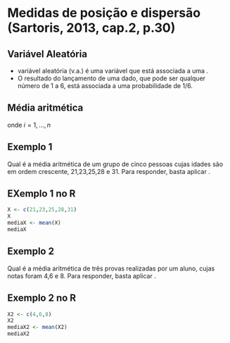 # Medidas de posição e dispersão (Sartoris, 2013, cap.2, p.30)

## Variável Aleatória

- variável aleatória (v.a.) é uma variável que está associada a uma \textit{distribuição de probabilidade}.
- O resultado do lançamento de uma dado, que pode ser qualquer número de 1 a 6, está associada a uma probabilidade de $1/6$.

## Média aritmética

\begin{equation}\label{eq:eq1}
    \overline{X} = \frac{1}{n} \sum_{i=1}^{n} X_i
\end{equation}
onde $i =1, ...,n$

## Exemplo 1

Qual é a média aritmética de um grupo de cinco pessoas cujas idades são em ordem crescente, 21,23,25,28 e 31. Para responder, basta aplicar \ref{eq:eq1}.

\begin{equation*}
  \overline{X} = \frac{21+23+25+28+31}{5} = 25,6 anos
\end{equation*}

## EXemplo 1 no R

```r
X <- c(21,23,25,28,31)
X
mediaX <- mean(X)
mediaX
```


## Exemplo 2

Qual é a média aritmética de três provas realizadas por um aluno, cujas notas 
foram 4,6 e 8. Para responder, basta aplicar \ref{eq:eq1}.

\begin{equation*}
  \overline{X} = \frac{4+6+8}{3} = 6
\end{equation*}

## Exemplo 2 no R

```r
X2 <- c(4,6,8)
X2
mediaX2 <- mean(X2)
mediaX2
```
